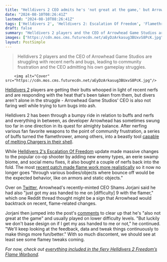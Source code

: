 ```yaml
---
title: "Helldivers 2 CEO admits he's 'not great at the game,' but Arrowhead doesn't 'base design on if I get my ass handed to me'"
date: "2024-08-10T08:26:41Z"
lastmod: "2024-08-10T08:26:41Z"
tags: ['Helldivers 2', 'Helldivers 2: Escalation Of Freedom', 'Flamethrower']
draft: false
summary: "Helldivers 2 players and the CEO of Arrowhead Game Studios are struggling with recent nerfs and bugs, leading to community frustration and the CEO admitting his own gameplay struggles."
images: ["https://cdn.mos.cms.futurecdn.net/aEyDzArkasug3BUxvS8PcK.jpg"]
layout: PostSimple
---
```

> Helldivers 2 players and the CEO of Arrowhead Game Studios are struggling with recent nerfs and bugs, leading to community frustration and the CEO admitting his own gameplay struggles.


        <img alt="Cover" src="https://cdn.mos.cms.futurecdn.net/aEyDzArkasug3BUxvS8PcK.jpg"/>
        
[Helldivers 2](https://www.gamesradar.com/helldivers-2-guide/) players are getting their butts whooped in light of recent nerfs and are responding with the heat that's been taken from them, but divers aren't alone in the struggle - Arrowhead Game Studios' CEO is also not faring well while trying to turn bugs into ash.

Helldivers 2 has been through a bumpy ride in relation to buffs and nerfs and everything in between, as developer Arrowhead has sometimes swung too far in one direction in its quest for almighty balance. After nerfing various fan favorite weapons to the point of community frustration, a series of buffs turned the flamethrower, among others, into a beastly tool [capable of melting Chargers in their shell](https://www.gamesradar.com/helldivers-2-just-buffed-the-flamethrower-by-a-democracy-spreading-50-and-now-its-a-monster-that-cooks-chargers-right-in-their-shells/).

While [Helldivers 2's Escalation Of Freedom](https://www.gamesradar.com/games/third-person-shooter/helldivers-2-escalation-of-freedom-update/) update made massive changes to the popular co-op shooter by adding new enemy types, an eerie swamp biome, and social menu fixes, it also bought a couple of nerfs back into the fold. The most [recent patch made flame work more realistically](https://www.gamesradar.com/games/third-person-shooter/helldivers-2-players-in-shambles-as-flamethrowers-get-nerfed-just-in-time-for-the-flamethrower-themed-warbond-not-one-single-person-is-happy-about-this-change/) so it now no longer goes "through various bodies/objects where bounce off would be the expected behavior, like on armors and static objects."

Over on [Twitter](https://x.com/ShamsJorjani/status/1821272523344089415), Arrowhead's recently-minted CEO Shams Jorjani said he had also "just got my ass handed to me on [difficulty] 9 with the flamer," which one Reddit thread thought might be a sign that Arrowhead would backtrack on recent, flame-related changes. 

Jorjani then jumped into the post's [comments](https://www.reddit.com/r/Helldivers/comments/1emlpbi/comment/lh0e971/) to clear up that he's "also not great at the game" and usually played on lower difficulty levels. "But luckily we don't base design on if I get my ass handed to me or not," he continued. "We'll keep looking at the feedback, data and tweak things continuously to make things more fun/better." With so much discontent, we should see at least see some flamey tweaks coming.

*For now, check out *[<em>everything included in the fiery Helldivers 2 Freedom’s Flame Warbond</em>](https://www.gamesradar.com/games/third-person-shooter/helldivers-2-freedoms-flame-warbond/)*.*
        